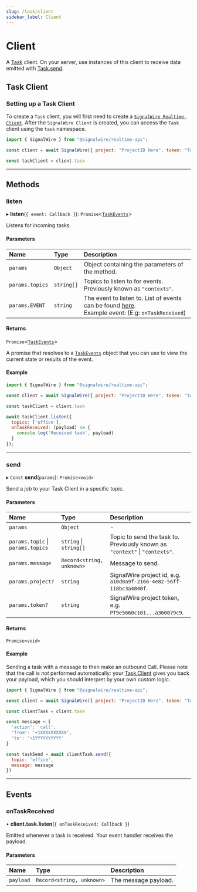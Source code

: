 ```yaml
---
slug: /task/client
sidebar_label: Client
---
```


[signalwire-realtime-client]: ../realtime-client/index.mdx
[task-client]: ./task-client.mdx
[task]: ./index.mdx
[link]: #send
[link-1]: #events

# Client

A [Task][task] client. On your server, use instances of this client to receive data emitted with [Task.send][link].

## **Task Client**

### Setting up a Task Client

To create a `Task` client, you will first need to create a [`SignalWire Realtime-Client`][signalwire-realtime-client].
After the `SignalWire Client` is created, you can access the `Task` client using the `task` namespace.

```javascript
import { SignalWire } from "@signalwire/realtime-api";

const client = await SignalWire({ project: "ProjectID Here", token: "Token Here"})

const taskClient = client.task
```

---

## **Methods**

### listen

▸ **listen**(`{ event: Callback }`): `Promise`\<[`TaskEvents`][link-1]>

Listens for incoming tasks.

#### Parameters

| Name            | Type       | Description                                                                                                      |
|:----------------|:-----------|:-----------------------------------------------------------------------------------------------------------------|
| `params`        | `Object`   | Object containing the parameters of the method.                                                                  |
| `params.topics` | `string[]` | Topics to listen to for events. Previously known as `"contexts"`.                                                |
| `params.EVENT`  | `string`   | The event to listen to. List of events can be found [here][link-1].<br />Example event: (E.g: `onTaskReceived`) |

#### Returns

`Promise`\<[`TaskEvents`][link-1]>

A promise that resolves to a [`TaskEvents`][link-1] object
that you can use to view the current state or results of the event.

#### Example

```js
import { SignalWire } from "@signalwire/realtime-api";

const client = await SignalWire({ project: "ProjectID Here", token: "Token Here"})

const taskClient = client.task

await taskClient.listen({
  topics: ['office'],
  onTaskReceived: (payload) => {
    console.log('Received task', payload)
  }
});
```

---

### send

▸ `Const` **send**(`params`): `Promise<void>`

Send a job to your Task Client in a specific topic.

#### Parameters

| Name                              | Type                      | Description                                                                 |
|:----------------------------------|:--------------------------|:----------------------------------------------------------------------------|
| `params`                          | `Object`                  | -                                                                           |
| `params.topic` \| `params.topics` | `string` \| `string[]`    | Topic to send the task to. Previously known as `"context"` \| `"contexts"`. |
| `params.message`                  | `Record<string, unknown>` | Message to send.                                                            |
| `params.project?`                 | `string`                  | SignalWire project id, e.g. `a10d8a9f-2166-4e82-56ff-118bc3a4840f`.         |
| `params.token?`                   | `string`                  | SignalWire project token, e.g. `PT9e5660c101...a360079c9`.                  |

#### Returns

`Promise<void>`

#### Example

Sending a task with a message to then make an outbound Call. Please note that the call is _not_ performed automatically: your [Task.Client][task-client] gives you back your payload, which you should interpret by your own custom logic.

```js
import { SignalWire } from "@signalwire/realtime-api";

const client = await SignalWire({ project: "ProjectID Here", token: "Token Here"})

const clientTask = client.task

const message = {
  'action': 'call',
  'from': '+1XXXXXXXXXX',
  'to': '+1YYYYYYYYYY'
}

const taskSend = await clientTask.send({
  topic: 'office',
  message: message
})
```

---

## **Events**

### onTaskReceived

• **client.task.listen**(`{ onTaskReceived: Callback }`)

Emitted whenever a task is received. Your event handler receives the payload.

#### Parameters

| Name      | Type                      | Description          |
|:----------|:--------------------------|:---------------------|
| `payload` | `Record<string, unknown>` | The message payload. |
